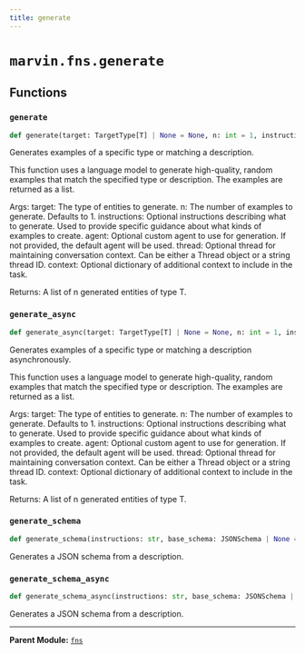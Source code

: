 ```yaml
---
title: generate
---
```


# `marvin.fns.generate`

## Functions

### `generate`
```python
def generate(target: TargetType[T] | None = None, n: int = 1, instructions: str | None = None, agent: Agent | None = None, thread: Thread | str | None = None, context: dict[str, Any] | None = None) -> list[T]
```
Generates examples of a specific type or matching a description.

This function uses a language model to generate high-quality, random examples
that match the specified type or description. The examples are returned as a
list.

Args:
    target: The type of entities to generate.
    n: The number of examples to generate. Defaults to 1.
    instructions: Optional instructions describing what to generate. Used to
        provide specific guidance about what kinds of examples to create.
    agent: Optional custom agent to use for generation. If not provided,
        the default agent will be used.
    thread: Optional thread for maintaining conversation context. Can be
        either a Thread object or a string thread ID.
    context: Optional dictionary of additional context to include in the task.

Returns:
    A list of n generated entities of type T.

### `generate_async`
```python
def generate_async(target: TargetType[T] | None = None, n: int = 1, instructions: str | None = None, agent: Agent | None = None, thread: Thread | str | None = None, context: dict[str, Any] | None = None) -> list[T]
```
Generates examples of a specific type or matching a description asynchronously.

This function uses a language model to generate high-quality, random examples
that match the specified type or description. The examples are returned as a
list.

Args:
    target: The type of entities to generate.
    n: The number of examples to generate. Defaults to 1.
    instructions: Optional instructions describing what to generate. Used to
        provide specific guidance about what kinds of examples to create.
    agent: Optional custom agent to use for generation. If not provided,
        the default agent will be used.
    thread: Optional thread for maintaining conversation context. Can be
        either a Thread object or a string thread ID.
    context: Optional dictionary of additional context to include in the task.

Returns:
    A list of n generated entities of type T.

### `generate_schema`
```python
def generate_schema(instructions: str, base_schema: JSONSchema | None = None, agent: Agent | None = None, thread: Thread | str | None = None, context: dict[str, Any] | None = None) -> JSONSchema
```
Generates a JSON schema from a description.

### `generate_schema_async`
```python
def generate_schema_async(instructions: str, base_schema: JSONSchema | None = None, agent: Agent | None = None, thread: Thread | str | None = None, context: dict[str, Any] | None = None) -> JSONSchema
```
Generates a JSON schema from a description.

---

**Parent Module:** [`fns`](marvin-fns)
